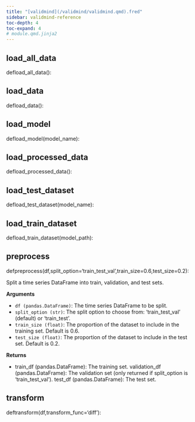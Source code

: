 ```yaml
---
title: "[validmind](/validmind/validmind.qmd).fred"
sidebar: validmind-reference
toc-depth: 4
toc-expand: 4
# module.qmd.jinja2
---
```


<!-- function.qmd.jinja2 -->

## load_all_data{.suffix}

<!-- signatures.jinja2 -->

::: {.signature}

<span class="kw">def</span><span class="name">load_all_data</span>():

:::

<!-- function.qmd.jinja2 -->

## load_data{.suffix}

<!-- signatures.jinja2 -->

::: {.signature}

<span class="kw">def</span><span class="name">load_data</span>():

:::

<!-- function.qmd.jinja2 -->

## load_model{.suffix}

<!-- signatures.jinja2 -->

::: {.signature}

<span class="kw">def</span><span class="name">load_model</span>(<span class="param"><span class="n">model_name</span></span>):

:::

<!-- function.qmd.jinja2 -->

## load_processed_data{.suffix}

<!-- signatures.jinja2 -->

::: {.signature}

<span class="kw">def</span><span class="name">load_processed_data</span>():

:::

<!-- function.qmd.jinja2 -->

## load_test_dataset{.suffix}

<!-- signatures.jinja2 -->

::: {.signature}

<span class="kw">def</span><span class="name">load_test_dataset</span>(<span class="param"><span class="n">model_name</span></span>):

:::

<!-- function.qmd.jinja2 -->

## load_train_dataset{.suffix}

<!-- signatures.jinja2 -->

::: {.signature}

<span class="kw">def</span><span class="name">load_train_dataset</span>(<span class="param"><span class="n">model_path</span></span>):

:::

<!-- function.qmd.jinja2 -->

## preprocess{.suffix}

<!-- signatures.jinja2 -->

::: {.signature}

<span class="kw">def</span><span class="name">preprocess</span>(<span class="params"><span class="n">df</span><span class="muted">,</span></span><span class="params"><span class="n">split_option</span><span class="o">=</span><span class="s1">'train_test_val'</span><span class="muted">,</span></span><span class="params"><span class="n">train_size</span><span class="o">=</span><span class="kc">0.6</span><span class="muted">,</span></span><span class="params"><span class="n">test_size</span><span class="o">=</span><span class="kc">0.2</span></span>):

:::

<!-- docstring.jinja2 -->

Split a time series DataFrame into train, validation, and test sets.

**Arguments**

- `df (pandas.DataFrame)`: The time series DataFrame to be split.
- `split_option (str)`: The split option to choose from: 'train_test_val' (default) or 'train_test'.
- `train_size (float)`: The proportion of the dataset to include in the training set. Default is 0.6.
- `test_size (float)`: The proportion of the dataset to include in the test set. Default is 0.2.

**Returns**

- train_df (pandas.DataFrame): The training set. validation_df (pandas.DataFrame): The validation set (only returned if split_option is 'train_test_val'). test_df (pandas.DataFrame): The test set.

<!-- function.qmd.jinja2 -->

## transform{.suffix}

<!-- signatures.jinja2 -->

::: {.signature}

<span class="kw">def</span><span class="name">transform</span>(<span class="params"><span class="n">df</span><span class="muted">,</span></span><span class="params"><span class="n">transform_func</span><span class="o">=</span><span class="s1">'diff'</span></span>):

:::
